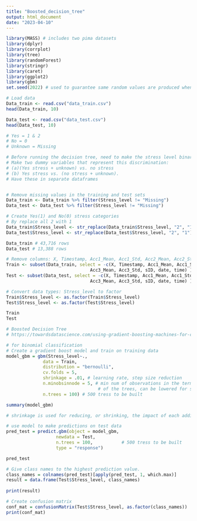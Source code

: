 ```yaml
---
title: "Boosted_decision_tree"
output: html_document
date: "2023-04-10"
---
```




```r
library(MASS) # includes two pima datasets
library(dplyr)
library(corrplot)
library(tree)
library(randomForest)
library(stringr)
library(caret)
library(ggplot2)
library(gbm)
set.seed(2022) # used to guarantee same random values are produced when rerunning code
```

```r
# Load data
Data_train <- read.csv("data_train.csv")
head(Data_train, 10)

Data_test <- read.csv("data_test.csv")
head(Data_test, 10)
```

```r
# Yes = 1 & 2
# No = 0
# Unknown = Missing

# Before running the decision tree, need to make the stress level binary
# Make two dummy variables that represent this discrimination: 
# (a)(Yes stress + unknown) vs. no stress 
# (b) Yes stress vs. (no stress + unknown).
# Have these in separate dataframes


# Remove missing values in the training and test sets
Data_train <- Data_train %>% filter(Stress_level != "Missing")
Data_test <- Data_test %>% filter(Stress_level != "Missing")

# Create Yes(1) and No(0) stress categories
# By replace all 2 with 1
Data_train$Stress_level <- str_replace(Data_train$Stress_level, "2", "1")
Data_test$Stress_level <- str_replace(Data_test$Stress_level, "2", "1")

Data_train # 43,716 rows
Data_test # 13,388 rows
```

```r
# Remove columns: X, Timestamp, Acc1_Mean, Acc1_Std, Acc2_Mean, Acc2_Std, Acc3_Mean, Acc3_Std, sID, date, time
Train <- subset(Data_train, select = -c(X, Timestamp, Acc1_Mean, Acc1_Std, Acc2_Mean, Acc2_Std,
                                Acc3_Mean, Acc3_Std, sID, date, time) )
Test <- subset(Data_test, select = -c(X, Timestamp, Acc1_Mean, Acc1_Std, Acc2_Mean, Acc2_Std,
                                Acc3_Mean, Acc3_Std, sID, date, time) )

# Convert data types: Stress_level to factor
Train$Stress_level <- as.factor(Train$Stress_level)
Test$Stress_level <- as.factor(Test$Stress_level)

Train
Test

```

```r
# Boosted Decision Tree
# https://towardsdatascience.com/using-gradient-boosting-machines-for-classification-in-r-b22b2f8ec1f1

# for binomial classification
# Create a gradient boost model and train on training data
model_gbm = gbm(Stress_level~.,
              data = Train,
              distribution = "bernoulli",
              cv.folds = 5,
              shrinkage = .01, # learning rate, step size reduction
              n.minobsinnode = 5, # min num of observations in the terminal nodes
                                   # of the trees, can be lowered for small sample
              n.trees = 100) # 500 tress to be built

summary(model_gbm)

# shrinkage is used for reducing, or shrinking, the impact of each additional fitted base-learner (tree). It reduces the size of incremental steps and thus penalizes the importance of each consecutive iteration
```

```r
# use model to make predictions on test data
pred_test = predict.gbm(object = model_gbm,
                   newdata = Test,
                   n.trees = 100,           # 500 tress to be built
                   type = "response")

pred_test

# Give class names to the highest prediction value.
class_names = colnames(pred_test)[apply(pred_test, 1, which.max)]
result = data.frame(Test$Stress_level, class_names)
 
print(result)

# Create confusion matrix
conf_mat = confusionMatrix(Test$Stress_level, as.factor(class_names))
print(conf_mat)

```